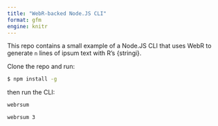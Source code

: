 ```yaml
---
title: "WebR-backed Node.JS CLI"
format: gfm
engine: knitr
---
```


This repo contains a small example of a Node.JS CLI that uses WebR to generate `n` lines of ipsum text with R's {stringi}.

Clone the repo and run:

```bash
$ npm install -g
```

then run the CLI:

```bash
webrsum
```

```bash
webrsum 3
```
